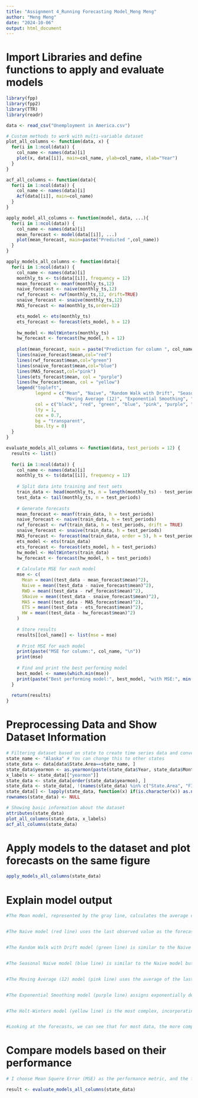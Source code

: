---
title: "Assignment 4_Running Forecasting Model_Meng Meng"
author: "Meng Meng"
date: "2024-10-06"
output: html_document
---

# Import Libraries and define functions to apply and evaluate models
```{r}
library(fpp)
library(fpp2)
library(TTR)
library(readr)

data <- read_csv("Unemployment in America.csv")

# Custom methods to work with multi-variable dataset
plot_all_columns <- function(data, x) {
  for(i in 1:ncol(data)) {
    col_name <- names(data)[i]
    plot(x, data[[i]], main=col_name, ylab=col_name, xlab="Year")
  }
}

acf_all_columns <- function(data){
  for(i in 1:ncol(data)) {
    col_name <- names(data)[i]
    Acf(data[[i]], main=col_name)
  }
}

apply_model_all_columns <- function(model, data, ...){
  for(i in 1:ncol(data)) {
    col_name <- names(data)[i]
    mean_forecast <- model(data[[i]], ...)
    plot(mean_forecast, main=paste("Predicted ",col_name))
  }
}

apply_models_all_columns <- function(data){
  for(i in 1:ncol(data)) {
    col_name <- names(data)[i]
    monthly_ts <- ts(data[[i]], frequency = 12)
    mean_forecast <- meanf(monthly_ts,12)
    naive_forecast <- naive(monthly_ts,12)
    rwf_forecast <- rwf(monthly_ts,12, drift=TRUE)
    snaive_forecast <- snaive(monthly_ts,12)
    MA5_forecast <- ma(monthly_ts,order=12)

    ets_model <- ets(monthly_ts)
    ets_forecast <- forecast(ets_model, h = 12)
    
    hw_model <- HoltWinters(monthly_ts)
    hw_forecast <- forecast(hw_model, h = 12)
    
    plot(mean_forecast, main = paste("Prediction for column ", col_name))
    lines(naive_forecast$mean,col="red")
    lines(rwf_forecast$mean,col="green")
    lines(snaive_forecast$mean,col="blue")
    lines(MA5_forecast,col="pink")
    lines(ets_forecast$mean, col = "purple")
    lines(hw_forecast$mean, col = "yellow")
    legend("topleft", 
           legend = c("Mean", "Naive", "Random Walk with Drift", "Seasonal Naive", 
                      "Moving Average (12)", "Exponential Smoothing", "Holt-Winters"),
           col = c("black", "red", "green", "blue", "pink", "purple", "yellow"),
           lty = 1,
           cex = 0.7,
           bg = "transparent",
           box.lty = 0)
  }
}

evaluate_models_all_columns <- function(data, test_periods = 12) {
  results <- list()
  
  for(i in 1:ncol(data)) {
    col_name <- names(data)[i]
    monthly_ts <- ts(data[[i]], frequency = 12)
    
    # Split data into training and test sets
    train_data <- head(monthly_ts, n = length(monthly_ts) - test_periods)
    test_data <- tail(monthly_ts, n = test_periods)
    
    # Generate forecasts
    mean_forecast <- meanf(train_data, h = test_periods)
    naive_forecast <- naive(train_data, h = test_periods)
    rwf_forecast <- rwf(train_data, h = test_periods, drift = TRUE)
    snaive_forecast <- snaive(train_data, h = test_periods)
    MA5_forecast <- forecast(ma(train_data, order = 5), h = test_periods)
    ets_model <- ets(train_data)
    ets_forecast <- forecast(ets_model, h = test_periods)
    hw_model <- HoltWinters(train_data)
    hw_forecast <- forecast(hw_model, h = test_periods)
    
    # Calculate MSE for each model
    mse <- c(
      Mean = mean((test_data - mean_forecast$mean)^2),
      Naive = mean((test_data - naive_forecast$mean)^2),
      RWD = mean((test_data - rwf_forecast$mean)^2),
      SNaive = mean((test_data - snaive_forecast$mean)^2),
      MA5 = mean((test_data - MA5_forecast$mean)^2),
      ETS = mean((test_data - ets_forecast$mean)^2),
      HW = mean((test_data - hw_forecast$mean)^2)
    )
    
    # Store results
    results[[col_name]] <- list(mse = mse)
    
    # Print MSE for each model
    print(paste("MSE for column:", col_name, "\n"))
    print(mse)
    
    # Find and print the best performing model
    best_model <- names(which.min(mse))
    print(paste("Best performing model:", best_model, "with MSE:", min(mse)))
  }
  
  return(results)
}
```

# Preprocessing Data and Show Dataset Information
```{r}
# Filtering dataset based on state to create time series data and convert them to numeraical data
state_name <- "Alaska" # You can change this to other states
state_data <- data[data$State.Area==state_name, ]
state_data$yearmon <- as.yearmon(paste(state_data$Year, state_data$Month), "%Y %m")
x_labels <- state_data[["yearmon"]]
state_data <- state_data[order(state_data$yearmon), ]
state_data <- state_data[, !(names(state_data) %in% c("State.Area", "FIPS.Code", "Year", "Month", "yearmon"))]
state_data[] <- lapply(state_data, function(x) if(is.character(x)) as.numeric(gsub(",", "",x)) else x)
rownames(state_data) <- NULL

# Showing basic information about the dataset
attributes(state_data)
plot_all_columns(state_data, x_labels)
acf_all_columns(state_data)
```

# Apply models to the dataset and plot forecasts on the same figure
```{r}
apply_models_all_columns(state_data)
```

# Explain model output
```{r}
#The Mean model, represented by the gray line, calculates the average of all historical data points and uses this as a constant forecast. It's the simplest model and doesn't account for trends or seasonality. For data like "Percent of Labor Force Unemployed in State Area" that show significant fluctuations, this model performs poorly as it fails to capture the dynamics of the data.


#The Naive model (red line) uses the last observed value as the forecast for all future periods. It's based on the assumption that the best prediction of what will happen tomorrow is what happened today. This model can be effective for data that don't have clear trends or seasonality, but it's less suitable for data like "Total Employment in State Area" which shows a clear upward trend.


#The Random Walk with Drift model (green line) is similar to the Naive model but includes a drift term based on the average change in the data. This allows it to capture some trend in the data. For data like "Percent of Labor Force Employed in State Area" that show a gradual decline, this model might provide more accurate short-term forecasts than the Naive model.


#The Seasonal Naive model (blue line) is similar to the Naive model but it accounts for seasonality by using the value from the same season in the previous year as the forecast. This could be particularly useful for data that exhibit strong seasonal patterns, although none of the data in these graphs show clear seasonality.


#The Moving Average (12) model (pink line) uses the average of the last 12 observations as the forecast. This smooths out short-term fluctuations and provides a local mean. For data like "Total Unemployment in State Area" that show high volatility, this model can provide a more stable forecast than the Naive model.


#The Exponential Smoothing model (purple line) assigns exponentially decreasing weights to older observations. Recent observations have a stronger influence on the forecast. This model can adapt to changes in the data more quickly than the Moving Average model, which could be beneficial for data like "Percent of State Area's Population" that show a changing trend over time.


#The Holt-Winters model (yellow line) is the most complex, incorporating trend and seasonality components. It uses separate smoothing equations for the level, trend, and seasonal components of the data. This model could potentially provide the most accurate forecasts for data that exhibit both trend and seasonality, although in these graphs, the seasonal component might not be significant.


#Looking at the forecasts, we can see that for most data, the more complex models (Holt-Winters, Exponential Smoothing) tend to follow the recent trends in the data more closely. This is particularly evident in the "Total Employment in State Area" graph, where these models capture the recent uptick in employment.
```

# Compare models based on their performance
```{r}
# I choose Mean Squere Error (MSE) as the performance metric, and the following code will printoput the best performing model for each of the variables in the dataset.

result <- evaluate_models_all_columns(state_data)
```







